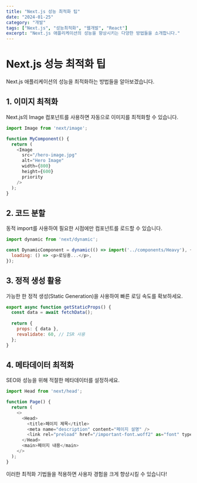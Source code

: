 ```yaml
---
title: "Next.js 성능 최적화 팁"
date: "2024-01-25"
category: "개발"
tags: ["Next.js", "성능최적화", "웹개발", "React"]
excerpt: "Next.js 애플리케이션의 성능을 향상시키는 다양한 방법들을 소개합니다."
---
```


# Next.js 성능 최적화 팁

Next.js 애플리케이션의 성능을 최적화하는 방법들을 알아보겠습니다.

## 1. 이미지 최적화

Next.js의 Image 컴포넌트를 사용하면 자동으로 이미지를 최적화할 수 있습니다.

```javascript
import Image from 'next/image';

function MyComponent() {
  return (
    <Image
      src="/hero-image.jpg"
      alt="Hero Image"
      width={800}
      height={600}
      priority
    />
  );
}
```

## 2. 코드 분할

동적 import를 사용하여 필요한 시점에만 컴포넌트를 로드할 수 있습니다.

```javascript
import dynamic from 'next/dynamic';

const DynamicComponent = dynamic(() => import('../components/Heavy'), {
  loading: () => <p>로딩중...</p>,
});
```

## 3. 정적 생성 활용

가능한 한 정적 생성(Static Generation)을 사용하여 빠른 로딩 속도를 확보하세요.

```javascript
export async function getStaticProps() {
  const data = await fetchData();
  
  return {
    props: { data },
    revalidate: 60, // ISR 사용
  };
}
```

## 4. 메타데이터 최적화

SEO와 성능을 위해 적절한 메타데이터를 설정하세요.

```javascript
import Head from 'next/head';

function Page() {
  return (
    <>
      <Head>
        <title>페이지 제목</title>
        <meta name="description" content="페이지 설명" />
        <link rel="preload" href="/important-font.woff2" as="font" type="font/woff2" crossOrigin="" />
      </Head>
      <main>페이지 내용</main>
    </>
  );
}
```

이러한 최적화 기법들을 적용하면 사용자 경험을 크게 향상시킬 수 있습니다!
